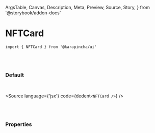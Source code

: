   ArgsTable,
  Canvas,
  Description,
  Meta,
  Preview,
  Source,
  Story,
} from '@storybook/addon-docs'


<Meta title='01. Atoms / NFTCard' component={NFTCard} />

# NFTCard

`import { NFTCard } from '@karapincha/ui'`

<br />
<br />

### Default

<br />

<Story name='Default'>
  <div className='doc-story__preview' style={{ zoom: '100%' }}>
    <div className='flex items-center gap-4'>
      <NFTCard />
    </div>
  </div>
</Story>

<Source language={'jsx'} code={dedent`<NFTCard />`} />

<br />
<br />

### Properties

<ArgsTable of={NFTCard} />
